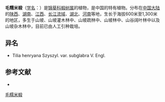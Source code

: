 {{Speciesbox
| name = 毛糯米椴
| status = 
| status_system = 
| image =
| genus = Tilia
| species = henryana
| authority = Szyszyl.
| subdivision_ranks =[[变种|变种]]
| subdivision =
* 毛糯米椴 ''T. h.'' var. ''henryana''
* [[糯米椴|糯米椴]] ''T. h.'' var. ''subglabra''
}}

'''毛糯米椴'''（[[学名|学名]]：{{lang|la|''Tilia henryana''}}）是[[锦葵科|锦葵科]][[椴树属|椴树属]]的植物，是中国的特有植物。分布在[[中国大陆|中国大陆]]的[[陕西|陕西]]、[[湖南|湖南]]、[[江西|江西]]、[[长江流域|长江流域]]、[[湖北|湖北]]、[[河南|河南]]等地，生长于海拔600米至1,300米的地区，多生于山坡、山坡灌木林中、山坡疏林中、山坡林中、山谷阔叶林中以及山坡杂木林中，目前已由人工引种栽培。

== 异名 ==
* Tilia henryana Szyszyl. var. subglabra V. Engl.

== 参考文献 ==
<div class="references-small">
* {{cite web| url =http://www.bioinfo.cn/db05/KmzwSpecies.php?action=view&id=22509| title =毛糯米椴（原变种）| work =《中国高等植物数据库全库》| publisher =中国科学院微生物研究所| author =昆明植物研究所| accessdate =2009-02-25| deadurl =yes| archiveurl =https://web.archive.org/web/20160305003325/http://www.bioinfo.cn/db05/KmzwSpecies.php?action=view&id=22509| archivedate =2016-03-05}}
</div>
{{Taxonbar|from=Q142912}}

[[Category:椴树属|毛糯米椴]]


{{植物小作品}}